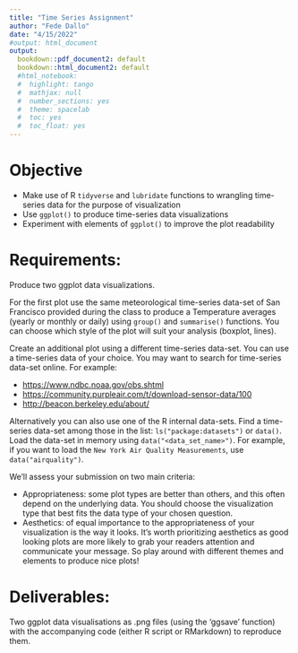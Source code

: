 ```yaml
---
title: "Time Series Assignment"
author: "Fede Dallo"
date: "4/15/2022"
#output: html_document
output:
  bookdown::pdf_document2: default
  bookdown::html_document2: default
  #html_notebook:
  #  highlight: tango
  #  mathjax: null
  #  number_sections: yes
  #  theme: spacelab
  #  toc: yes
  #  toc_float: yes
---
```


# Objective

- Make use of R `tidyverse` and `lubridate` functions to wrangling time-series data for the purpose of visualization
- Use `ggplot()` to produce time-series data visualizations
- Experiment with elements of `ggplot()` to improve the plot readability

# Requirements:

Produce two ggplot data visualizations. 

For the first plot use the same meteorological time-series data-set of San Francisco provided during the class to produce a Temperature averages (yearly or monthly or daily) using `group()` and `summarise()` functions. You can choose which style of the plot will suit your analysis (boxplot, lines). 

Create an additional plot using a different time-series data-set. You can use a time-series data of your choice. You may want to search for time-series data-set online. For example:

- <https://www.ndbc.noaa.gov/obs.shtml>
- <https://community.purpleair.com/t/download-sensor-data/100>
- <http://beacon.berkeley.edu/about/>

Alternatively you can also use one of the R internal data-sets. Find a time-series data-set among those in the list:  `ls("package:datasets")` or `data()`. Load the data-set in memory using `data("<data_set_name>")`. For example, if you want to load the `New York Air Quality Measurements`, use `data("airquality")`. 

We’ll assess your submission on two main criteria:

- Appropriateness: some plot types are better than others, and this often depend on the underlying data. You should choose the visualization type that best fits the data type of your chosen question.
- Aesthetics: of equal importance to the appropriateness of your visualization is the way it looks. It’s worth prioritizing aesthetics as good looking plots are more likely to grab your readers attention and communicate your message. So play around with different themes and elements to produce nice plots!

# Deliverables:

Two ggplot data visualisations as .png files (using the ‘ggsave’ function) with the accompanying code (either R script or RMarkdown) to reproduce them.














